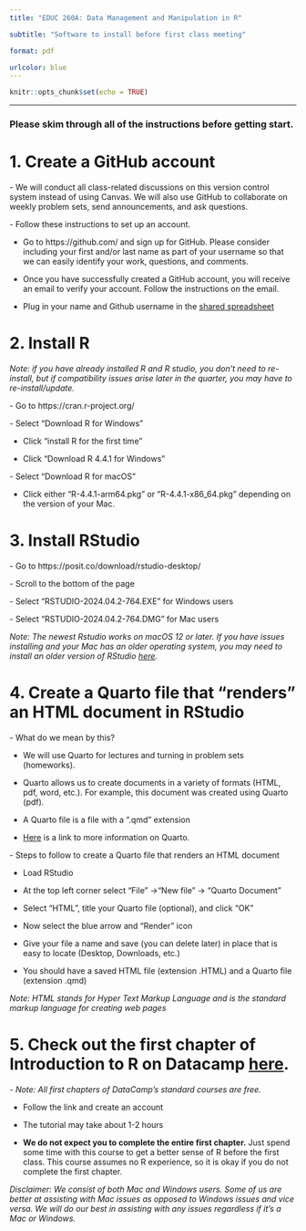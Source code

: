 ```yaml
---
title: "EDUC 260A: Data Management and Manipulation in R"

subtitle: "Software to install before first class meeting"

format: pdf

urlcolor: blue
---
```


```r
knitr::opts_chunk$set(echo = TRUE)
```


------------------------------------------------------------------------

### Please skim through all of the instructions before getting start.

# 1. Create a GitHub account

\- We will conduct all class-related discussions on this version control system instead of using Canvas. We will also use GitHub to collaborate on weekly problem sets, send announcements, and ask questions.

\- Follow these instructions to set up an account.

 - Go to https://github.com/ and sign up for GitHub. Please consider including your first and/or last name as part of your username so that we can easily identify your work, questions, and comments.

 - Once you have successfully created a GitHub account, you will receive an email to verify your account. Follow the instructions on the email.

 - Plug in your name and Github username in the [shared spreadsheet](ADD LINK TO GOOGLE SHEET HERE)

# 2. Install R

*Note: if you have already installed R and R studio, you don't need to re-install, but if compatibility issues arise later in the quarter, you may have to re-install/update.*

\- Go to https://cran.r-project.org/

\- Select "Download R for Windows"

 - Click "install R for the first time"

 - Click "Download R 4.4.1 for Windows"

\- Select "Download R for macOS"

 - Click either "R-4.4.1-arm64.pkg" or "R-4.4.1-x86_64.pkg" depending on the version of your Mac.

# 3. Install RStudio

\- Go to https://posit.co/download/rstudio-desktop/

\- Scroll to the bottom of the page

\- Select "RSTUDIO-2024.04.2-764.EXE" for Windows users

\- Select "RSTUDIO-2024.04.2-764.DMG" for Mac users

*Note: The newest Rstudio works on macOS 12 or later. If you have issues installing and your Mac has an older operating system, you may need to install an older version of RStudio [here](https://dailies.rstudio.com/version/2022.07.2+576.pro12/).*

# 4. Create a Quarto file that "renders" an HTML document in RStudio

\- What do we mean by this?

 - We will use Quarto for lectures and turning in problem sets (homeworks).

 - Quarto allows us to create documents in a variety of formats (HTML, pdf, word, etc.). For example, this document was created using Quarto (pdf).

 - A Quarto file is a file with a ".qmd" extension

 - [Here](https://quarto.org/docs/get-started/hello/rstudio.html) is a link to more information on Quarto.

\- Steps to follow to create a Quarto file that renders an HTML document

 - Load RStudio
 
 - At the top left corner select "File" ->"New file" -> "Quarto Document"

 - Select "HTML", title your Quarto file (optional), and click "OK"

 - Now select the blue arrow and "Render" icon

 - Give your file a name and save (you can delete later) in place that is easy to locate (Desktop, Downloads, etc.)

 - You should have a saved HTML file (extension .HTML) and a Quarto file (extension .qmd)

*Note: HTML stands for Hyper Text Markup Language and is the standard markup language for creating web pages*

# 5. Check out the first chapter of Introduction to R on Datacamp [here](https://learn.datacamp.com/courses/free-introduction-to-r).

\- *Note: All first chapters of DataCamp's standard courses are free.*

 - Follow the link and create an account

 - The tutorial may take about 1-2 hours

 - **We do not expect you to complete the entire first chapter.** Just spend some time with this course to get a better sense of R before the first class. This course assumes no R experience, so it is okay if you do not complete the first chapter.

<!--
# 6. Install tinytex

\- Why are we asking you to do this?

 - You will need to install LaTeX (lah-tech or lay-tech) on your computer to create pdf documents in R Markdown.\\

 - You do not need to know how to use LaTeX. LaTeX is used in the background to compile pdf documents for you.\\

 - \[Here\](https://medium.com/\@sorenlind/create-pdf-reports-using-r-r-markdown-latex-and-knitr-on-macos-high-sierra-e7b5705c9fd) is a helpful article on creating PDf reports using R, R Markdown, LaTeX, and knitr.

\- We \*\*strongly recommend\*\* installing \*\*tinytex\*\* in RStudio because it is smaller in size and it only installs LaTeX packages you need. \*\*However, if you have MikTeX/MacTeX already installed\*\* on your computer or you plan to use LaTeX in other courses we recommend you update to the most current version of MikTeX/MacTeX and try to knit to a PDF (you will be asked to knit to a PDF in Section 8 of this document). Please email Ozan if you have MikTeX/MacTeX and are struggling to knit to a PDF.

 - \*\*Please note that you only need to install one!\*\* You may run into some issues if you try to install tinytex and you already have MikTeX/MacTeX installed so please stick to only one.

\- Instructions for installing tinytex

\[Here\](https://yihui.name/tinytex/) is a helpful link to install tinytex

 1. Open up RStudio\\

2. In the "console" paste the following and hit return(enter): \*\*install.packages('tinytex')\*\* (When I re-installed RStudio I had to re-write the code so that it included straight quotes instead of the ones I copied and pasted from this document.)

 - \*Do not worry about the code right now. We will review how to install packages in the following weeks.\*

3. Once the package is installed, paste the following code in the "console" and hit return(enter): \*\*tinytex::install_tinytex()\*\*

# 7. Create R Markdown file that "knits" PDF document in RStudio

\- Why are we asking you to do this?

 - We will ask you to submit problem sets (homeworks) as pdf documents.\\

\- Steps to follow to create R Markdown file that knits PDF document

 - Once tinytex or MikTeX/MacTeX are installed, return to RStudio\\

 - At the top left corner select "File" -\\\> "New file" -\\\> "R Markdown"\\

 - Select "PDF", title your markdown file (optional), and click "OK"\\

 - Now select the "Knit" tab (icon with blue yarn ball) or scroll down and "Knit to PDF"\\

 - Give your file a name and save (can delete later) in place that is easy to locate\\

 - You should have a saved pdf file (extension .pdf) and an R markdown file (extension .Rmd)

\*If you receive an error shoot us an email and we can troubleshoot together\*

\\newpage

# 8. Create R Markdown file that "knits" (PDF) beamer presentation in RStudio

\- Why are we asking you to do this?

 - Beamer is essentially a pdf presentation created by LaTeX.\\

 - Lectures will be in beamer format and we want you to be able to run lecture slides on your own.\\

 - Once tinytex or MikTeX/MacTeX are installed, create R Markdown file that knits to (PDf) beamer presentation.\\

\- Steps to follow to create R Markdown file that knits beamer presentation

 - Return to RStudio\\

 - At the top left corner select "File" -\\\> "New file" -\\\> "R Markdown"\\

 - Select "Presentation" on the left table, then "(PDF) Beamer", and click "OK"\\

 - Now select the "Knit" tab (icon with blue yarn ball) or scroll down and "Knit to PDF (Beamer)"\\

 - Give your file a name and save (can delete later) in place that is easy to locate\\

 - You should have a saved pdf file (extension .pdf) and an R markdown file (extension .Rmd)

\*If you were unable to knit to pdf in the step above, this may not work for you. If you receive an error shoot us an email and we can troubleshoot together\*

--> 

*Disclaimer: We consist of both Mac and Windows users. Some of us are better at assisting with Mac issues as opposed to Windows issues and vice versa. We will do our best in assisting with any issues regardless if it's a Mac or Windows.*
